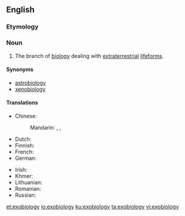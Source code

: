 ==English==

===Etymology===
{{prefix|exo|biology|lang=en}}

===Noun===
{{en-noun|-}}

# The branch of [[biology]] dealing with [[extraterrestrial]] [[lifeforms]].

====Synonyms====
* [[astrobiology]]
* [[xenobiology]]

====Translations====
{{trans-top|biology dealing with extraterrestrial lifeforms}}
* Chinese:
*: Mandarin: {{t|cmn|天體生物學|sc=Hani}}, {{t|cmn|外空生物学|sc=Hani}}, {{t|cmn|太空生物学|sc=Hani}}
* Dutch: {{t+|nl|exobiologie|f}}
* Finnish: {{t|fi|eksobiologia}}
* French: {{t+|fr|exobiologie|f}}
* German: {{t+|de|Exobiologie|f}}
{{trans-mid}}
* Irish: {{t|ga|eisibhitheolaíocht|f}}
* Khmer: {{t|km|ពហិជីវវិទ្យា|sc=Khmr|tr=pea’he’ chiivoa vityie}}
* Lithuanian: {{t|lt|egzobiologija|f}}
* Romanian: {{t+|ro|exobiologie}}
* Russian: {{t+|ru|экзобиоло́гия|f|sc=Cyrl}}
{{trans-bottom}}

[[et:exobiology]]
[[io:exobiology]]
[[ku:exobiology]]
[[ta:exobiology]]
[[vi:exobiology]]